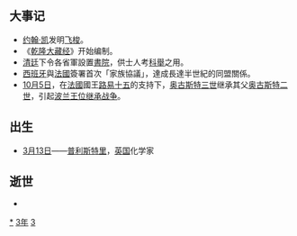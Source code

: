 {{yearTOC|1733|清'''[[雍正|雍正]]十一年'''；越南'''[[龙德_(黎纯宗)|龙德]]二年'''；日本'''[[享保|享保]]十八年'''}}
== 大事记 ==
* [[约翰·凯|约翰·凯]]发明[[飞梭|飞梭]]。
* 《[[乾隆大藏经|乾隆大藏经]]》开始编制。
* [[清廷|清廷]]下令各省軍設置[[書院|書院]]，供士人考[[科舉|科舉]]之用。
* [[西班牙|西班牙]]與[[法國|法國]]簽署首次「家族協議」，達成長達半世紀的同盟關係。
* [[10月5日|10月5日]]，在[[法國|法國]]國王[[路易十五|路易十五]]的支持下，[[奥古斯特三世_(波兰)|奥古斯特三世]]继承其父[[奥古斯特二世_(波兰)|奥古斯特二世]]，引起[[波兰王位继承战争|波兰王位继承战争]]。

== 出生 ==
* [[3月13日|3月13日]]——[[约瑟夫·普利斯特里|普利斯特里]]，[[英国|英国]]化学家

== 逝世 ==
{{Wikisource year mention}}
*

[[Category:1733年|*]]
[[Category:1730年代|3年]]
[[Category:18世纪各年|3]]